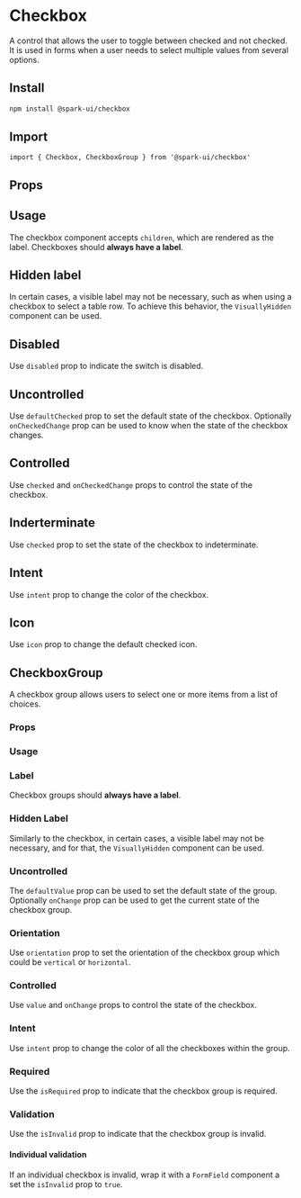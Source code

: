
<Meta of={CheckboxStories} />

# Checkbox

A control that allows the user to toggle between checked and not checked.
It is used in forms when a user needs to select multiple values from several options.

## Install

```sh
npm install @spark-ui/checkbox
```

## Import

```tsx
import { Checkbox, CheckboxGroup } from '@spark-ui/checkbox'
```

## Props

<ArgTypes of={Checkbox} />

## Usage

The checkbox component accepts `children`, which are rendered as the label. Checkboxes should **always have a label**.

<Canvas of={CheckboxStories.Default} />

## Hidden label

In certain cases, a visible label may not be necessary, such as when using a checkbox to select a table row. To achieve this behavior, the `VisuallyHidden` component can be used.

<Canvas of={CheckboxStories.HiddenLabel} />

## Disabled

Use `disabled` prop to indicate the switch is disabled.

<Canvas of={CheckboxStories.Disabled} />

## Uncontrolled

Use `defaultChecked` prop to set the default state of the checkbox. Optionally `onCheckedChange` prop can be used to know when the state of the checkbox changes.

<Canvas of={CheckboxStories.Uncontrolled} />

## Controlled

Use `checked` and `onCheckedChange` props to control the state of the checkbox.

<Canvas of={CheckboxStories.Controlled} />

## Inderterminate

Use `checked` prop to set the state of the checkbox to indeterminate.

<Canvas of={CheckboxStories.Indeterminate} />

## Intent

Use `intent` prop to change the color of the checkbox.

<Canvas of={CheckboxStories.Intent} />

## Icon

Use `icon` prop to change the default checked icon.

<Canvas of={CheckboxStories.Icon} />

## CheckboxGroup

A checkbox group allows users to select one or more items from a list of choices.

### Props

<ArgTypes of={CheckboxGroup} />

### Usage

<Canvas of={CheckboxStories.Group} />

### Label

Checkbox groups should **always have a label**.

<Canvas of={CheckboxStories.GroupLabel} />

### Hidden Label

Similarly to the checkbox, in certain cases, a visible label may not be necessary, and for that, the `VisuallyHidden` component can be used.

<Canvas of={CheckboxStories.GroupHiddenLabel} />

### Uncontrolled

The `defaultValue` prop can be used to set the default state of the group. Optionally `onChange` prop can be used to get the current state of the checkbox group.

<Canvas of={CheckboxStories.GroupControlled} />

### Orientation

Use `orientation` prop to set the orientation of the checkbox group which could be `vertical` or `horizontal`.

<Canvas of={CheckboxStories.GroupOrientation} />

### Controlled

Use `value` and `onChange` props to control the state of the checkbox.

<Canvas of={CheckboxStories.GroupControlled} />

### Intent

Use `intent` prop to change the color of all the checkboxes within the group.

<Canvas of={CheckboxStories.GroupIntent} />

### Required

Use the `isRequired` prop to indicate that the checkbox group is required.

<Canvas of={CheckboxStories.GroupRequired} />

### Validation

Use the `isInvalid` prop to indicate that the checkbox group is invalid.

<Canvas of={CheckboxStories.GroupValidation} />

#### Individual validation

If an individual checkbox is invalid, wrap it with a `FormField` component a set the `isInvalid` prop to `true`.

<Canvas of={CheckboxStories.GroupIndividualValidation} />

